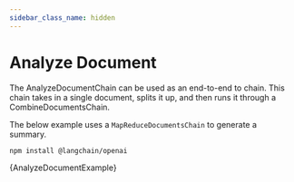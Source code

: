 ```yaml
---
sidebar_class_name: hidden
---
```


# Analyze Document

The AnalyzeDocumentChain can be used as an end-to-end to chain. This chain takes in a single document, splits it up, and then runs it through a CombineDocumentsChain.


The below example uses a `MapReduceDocumentsChain` to generate a summary.


<IntegrationInstallTooltip></IntegrationInstallTooltip>

```bash npm2yarn
npm install @langchain/openai
```

<CodeBlock language="typescript">{AnalyzeDocumentExample}</CodeBlock>
